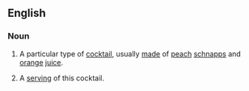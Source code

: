 ==English==
{{wikipedia}}
===Noun===
{{en-noun|s|-|sg=[[fuzzy]] [[navel]]}}
#{{uncountable}} A particular type of [[cocktail]], usually [[made]] of [[peach]] [[schnapps]] and [[orange]] [[juice]].
#{{countable}} A [[serving]] of this cocktail.